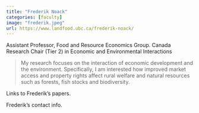 ```yaml
---
title: "Frederik Noack"
categories: [faculty]
image: "frederik.jpeg"
url: https://www.landfood.ubc.ca/frederik-noack/
---
```


Assistant Professor, Food and Resource Economics Group. Canada Research Chair (Tier 2) in Economic and Environmental Interactions

> My research focuses on the interaction of economic development and the environment. Specifically, I am interested how improved market access and property rights affect rural welfare and natural resources such as forests, fish stocks and biodiversity.

Links to Frederik's papers.

Frederik's contact info.
